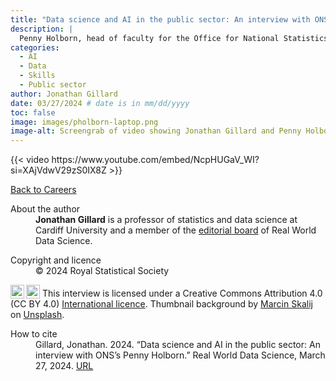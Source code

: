 ```yaml
---
title: "Data science and AI in the public sector: An interview with ONS’s Penny Holborn"
description: |
  Penny Holborn, head of faculty for the Office for National Statistics Data Science Campus, talks to Jonathan Gillard about keeping up with new developments, the value of cross-team working, and always being driven to ask questions of data.    
categories:
  - AI
  - Data
  - Skills
  - Public sector
author: Jonathan Gillard
date: 03/27/2024 # date is in mm/dd/yyyy
toc: false
image: images/pholborn-laptop.png
image-alt: Screengrab of video showing Jonathan Gillard and Penny Holborn in conversation.
---
```


{{< video https://www.youtube.com/embed/NcpHUGaV_WI?si=XAjVdwV29zS0IX8Z >}}

::: {.g-col-12 .g-col-sm-6}
::: {.nav-btn}
[Back to Careers](/careers/index.qmd)
:::
:::

::: further-info
::: grid
::: {.g-col-12 .g-col-md-12}
About the author
:   **Jonathan Gillard** is a professor of statistics and data science at Cardiff University and a member of the [editorial board](https://realworlddatascience.net/viewpoints/editors-blog/posts/2022/10/18/meet-the-team.html) of Real World Data Science.
:::
::: {.g-col-12 .g-col-md-6}
Copyright and licence
:   © 2024 Royal Statistical Society

<a href="http://creativecommons.org/licenses/by/4.0/?ref=chooser-v1" target="_blank" rel="license noopener noreferrer" style="display:inline-block;"> <img src="https://mirrors.creativecommons.org/presskit/icons/cc.svg?ref=chooser-v1" style="height:22px!important;vertical-align:text-bottom;"/><img src="https://mirrors.creativecommons.org/presskit/icons/by.svg?ref=chooser-v1" style="height:22px!important;margin-left:3px;vertical-align:text-bottom;"/></a> This interview is licensed under a Creative Commons Attribution 4.0 (CC BY 4.0) <a href="http://creativecommons.org/licenses/by/4.0/?ref=chooser-v1" target="_blank" rel="license noopener noreferrer" style="display:inline-block;"> International licence</a>. Thumbnail background by <a href="https://unsplash.com/@m_skalij?utm_content=creditCopyText&utm_medium=referral&utm_source=unsplash">Marcin Skalij</a> on <a href="https://unsplash.com/photos/laptop-turned-on-nXGw951o3Hk?utm_content=creditCopyText&utm_medium=referral&utm_source=unsplash">Unsplash</a>.

:::
::: {.g-col-12 .g-col-md-6}
How to cite
:   Gillard, Jonathan. 2024. "Data science and AI in the public sector: An interview with ONS’s Penny Holborn." Real World Data Science, March 27, 2024. [URL](https://realworlddatascience.net/careers/posts/2024/03/27/pholborn-interview.html)
:::
:::
:::